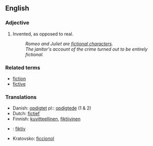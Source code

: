 == English ==

=== Adjective ===

# Invented, as opposed to real.
#: ''Romeo and Juliet are [[fictional character]]s.''
#: ''The janitor's account of the crime turned out to be entirely fictional.''

=== Related terms ===

*[[fiction]]
*[[fictive]]

===Translations===
*Danish: [[opdigtet]] pl:: [[opdigtede]] (1 & 2)
*Dutch: [[fictief]]
*Finnish: [[kuvitteellinen]], [[fiktiivinen]]
*{{msg:de}}: [[fiktiv]]
* Kratovsko: [[ficcionol]]